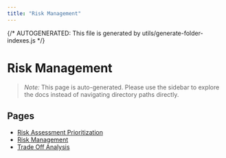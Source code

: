 ```yaml
---
title: "Risk Management"
---
```


{/* AUTOGENERATED: This file is generated by utils/generate-folder-indexes.js */}

# Risk Management

> _Note:_ This page is auto-generated. Please use the sidebar to explore the docs instead of navigating directory paths directly.

## Pages

- [Risk Assessment Prioritization](/opsec/risk-management/risk-assessment-prioritization)
- [Risk Management](/opsec/risk-management/overview)
- [Trade Off Analysis](/opsec/risk-management/trade-off-analysis)
